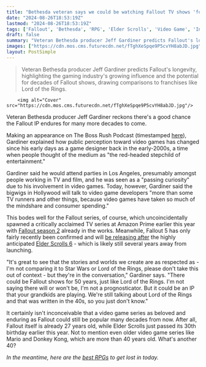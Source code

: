 ```yaml
---
title: "Bethesda veteran says we could be watching Fallout TV shows 'for 50 years, just like Lord of the Rings,' and 'it could be an IP that your grandkids are playing'"
date: "2024-08-26T18:53:19Z"
lastmod: "2024-08-26T18:53:19Z"
tags: ['Fallout', 'Bethesda', 'RPG', 'Elder Scrolls', 'Video Game', 'Industry', 'TV Show', 'Amazon Prime']
draft: false
summary: "Veteran Bethesda producer Jeff Gardiner predicts Fallout's longevity, highlighting the gaming industry's growing influence and the potential for decades of Fallout shows, drawing comparisons to franchises like Lord of the Rings."
images: ["https://cdn.mos.cms.futurecdn.net/fTghXeSpqe9P5cvYH8abJD.jpg"]
layout: PostSimple
---
```

> Veteran Bethesda producer Jeff Gardiner predicts Fallout's longevity, highlighting the gaming industry's growing influence and the potential for decades of Fallout shows, drawing comparisons to franchises like Lord of the Rings.


        <img alt="Cover" src="https://cdn.mos.cms.futurecdn.net/fTghXeSpqe9P5cvYH8abJD.jpg"/>
        
Veteran Bethesda producer Jeff Gardiner reckons there's a good chance the Fallout IP endures for many more decades to come.

Making an appearance on The Boss Rush Podcast (timestamped [here](https://youtu.be/kCFWsNfI3nE?si=4IlFRC3KXzbCxx2F&t=1192)), Gardiner explained how public perception toward video games has changed since his early days as a game designer back in the early-2000s, a time when people thought of the medium as "the red-headed stepchild of entertainment."

Gardiner said he would attend parties in Los Angeles, presumably amongst people working in TV and film, and he was seen as a "passing curiosity" due to his involvement in video games. Today, however, Gardiner said the bigwigs in Hollywood will talk to video game developers "more than some TV runners and other things, because video games have taken so much of the mindshare and consumer spending."

This bodes well for the Fallout series, of course, which uncoincidentally spawned a critically acclaimed TV series at Amazon Prime earlier this year with [Fallout season 2](https://www.gamesradar.com/fallout-season-2-release-date-cast-prime-video/) already in the works. Meanwhile, Fallout 5 has only fairly recently been confirmed and will [be releasing after](https://www.gamesradar.com/fallout-5-will-come-after-the-elder-scrolls-6-bethesda-confirms/) the highly anticipated [Elder Scrolls 6](https://www.gamesradar.com/elder-scrolls-6-release-date-location-news-races/) - which is likely still several years away from launching.

"It's great to see that the stories and worlds we create are as respected as - I'm not comparing it to Star Wars or Lord of the Rings, please don't take this out of context - but they're in the conversation," Gardiner says. "There could be Fallout shows for 50 years, just like Lord of the Rings. I'm not saying there will or won't be, I'm not a prognosticator. But it could be an IP that your grandkids are playing. We're still talking about Lord of the Rings and that was written in the 40s, so you just don't know."

It certainly isn't inconceivable that a video game series as beloved and enduring as Fallout could still be popular many decades from now. After all, Fallout itself is already 27 years old, while Elder Scrolls just passed its 30th birthday earlier this year. Not to mention even older video game series like Mario and Donkey Kong, which are more than 40 years old. What's another 40?

*In the meantime, here are the *[<em>best RPGs</em>](https://www.gamesradar.com/best-rpg-games/)* to get lost in today.*
        